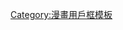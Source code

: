 {{Userbox
  |border-c=#cc0066
  |border-s=1
  |id={{lang|ja|ゆるゆり}}
  |id-c=#cc0066
  |id-fc=white
  |id-op=font-family: monospace
  |info=[[輕鬆百合|<span style="color:white;">\{{lang|ja|アッカリ〜ン！}}/</span>]]
  |info-c=white
  |info-fc=black
  |info-s=10
}}
<includeonly>[[Category:喜欢摇曳百合的维基人|{{PAGENAME}}]]</includeonly><noinclude>
[[Category:漫畫用戶框模板]]
</noinclude>